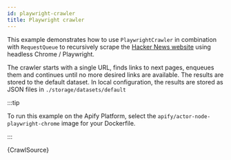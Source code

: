 ```yaml
---
id: playwright-crawler
title: Playwright crawler
---
```



This example demonstrates how to use <CrawleeApiLink to="playwright-crawler/class/PlaywrightCrawler">`PlaywrightCrawler`</CrawleeApiLink>
in combination with <ApiLink to="apify/class/RequestQueue">`RequestQueue`</ApiLink> to
recursively scrape the [Hacker News website](https://news.ycombinator.com) using headless Chrome / Playwright.

The crawler starts with a single URL, finds links to next pages, enqueues them and continues until no more desired links are available. The results
are stored to the default dataset. In local configuration, the results are stored as JSON files in `./storage/datasets/default`

:::tip

To run this example on the Apify Platform, select the `apify/actor-node-playwright-chrome` image for your Dockerfile.

:::

<RunnableCodeBlock className="language-js" type="playwright">
	{CrawlSource}
</RunnableCodeBlock>
